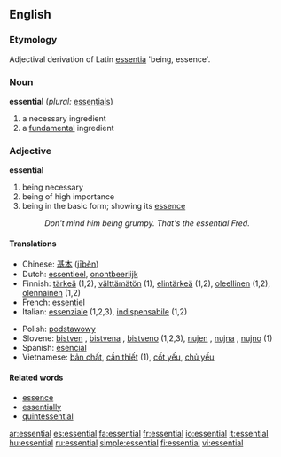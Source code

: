 ==English==

===Etymology===
Adjectival derivation of Latin [[essentia]] 'being, essence'.

===Noun===
'''essential'''  (''plural:'' [[essentials]])
# a necessary ingredient
# a [[fundamental]] ingredient

===Adjective===
'''essential'''
# being necessary
# being of high importance
# being in the basic form; showing its [[essence]]
#:''Don't mind him being grumpy.  That's the essential Fred.''

====Translations====
{{top}} 
*Chinese: [[基本]] ([[jīběn]])
*Dutch: [[essentieel]], [[onontbeerlijk]]
*Finnish: [[tärkeä]] (1,2), [[välttämätön]] (1), [[elintärkeä]] (1,2), [[oleellinen]] (1,2), [[olennainen]] (1,2)
*French: [[essentiel]]
*Italian: [[essenziale]] (1,2,3), [[indispensabile]] (1,2)
{{mid}} 
*Polish: [[podstawowy]] {{m}}
*Slovene: [[bistven]] {{m}}, [[bistvena]] {{f}}, [[bistveno]] {{n}} (1,2,3), [[nujen]] {{m}}, [[nujna]] {{f}}, [[nujno]] {{n}} (1)
*Spanish: [[esencial]]
*Vietnamese: [[bản chất]], [[cần thiết]] (1), [[cốt yếu]], [[chủ yếu]]
{{bottom}}

====Related words====
*[[essence]]
*[[essentially]]
*[[quintessential]]

[[ar:essential]]
[[es:essential]]
[[fa:essential]]
[[fr:essential]]
[[io:essential]]
[[it:essential]]
[[hu:essential]]
[[ru:essential]]
[[simple:essential]]
[[fi:essential]]
[[vi:essential]]